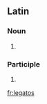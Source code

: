 ==Latin==

===Noun===
{{la-noun-form|lēgātōs}}

# {{inflection of|legatus|lēgātus|acc|p|lang=la}}

===Participle===
{{la-part-form|lēgātōs}}

# {{inflection of|[[legatus#Latin|lēgātus]]||acc|m|p|lang=la}}

[[fr:legatos]]